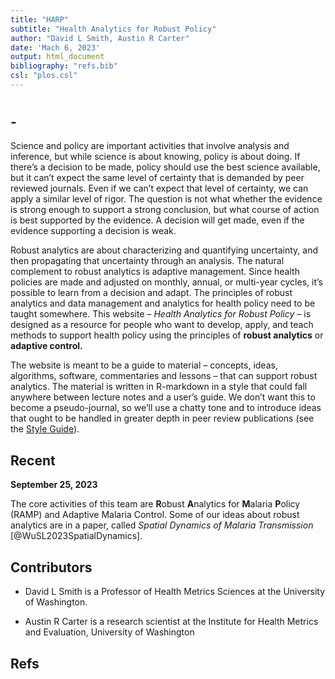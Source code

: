 ```yaml
---
title: "HARP" 
subtitle: "Health Analytics for Robust Policy"  
author: "David L Smith, Austin R Carter"
date: 'Mach 6, 2023'
output: html_document
bibliography: "refs.bib" 
csl: "plos.csl" 
---
```


# {.tabset}

## -  

Science and policy are important activities that involve analysis and inference, but while science is about knowing, policy is about doing. If there's a decision to be made, policy should use the best science available, but it can't expect the same level of certainty that is demanded by peer reviewed journals. Even if we can't expect that level of certainty, we can apply a similar level of rigor. The question is not what whether the evidence is strong enough to support a strong conclusion, but what course of action is best supported by the evidence. A decision will get made, even if the evidence supporting a decision is weak. 

Robust analytics are about characterizing and quantifying uncertainty, and then propagating that uncertainty through an analysis. The natural complement to robust analytics is adaptive management. Since health policies are made and adjusted on monthly, annual, or multi-year cycles, it's possible to learn from a decision and adapt. The principles of robust analytics and data management and analytics for health policy need to be taught somewhere. This website -- *Health Analytics for Robust Policy* -- is designed as a resource for people who want to develop, apply, and teach methods to support health policy using the principles of **robust analytics** or **adaptive control.** 

The website is meant to be a guide to material -- concepts, ideas, algorithms, software, commentaries and lessons -- that can support robust analytics. The material is written in R-markdown in a style that could fall anywhere between lecture notes and a user's guide. We don't want this to become a pseudo-journal, so we'll use a chatty tone and to introduce ideas that ought to be handled in greater depth in peer review publications (see the [Style Guide](HARP-Style-Guide.html)). 

## Recent 

**September 25, 2023** 

The core activities of this team are  **R**obust **A**nalytics for **M**alaria **P**olicy (RAMP) and Adaptive Malaria Control. Some of our ideas about robust analytics are in a paper, called *Spatial Dynamics of Malaria Transmission* [@WuSL2023SpatialDynamics]. 

## Contributors 

+ David L Smith is a Professor of Health Metrics Sciences at the University of Washington. 

+ Austin R Carter is a research scientist at the Institute for Health Metrics and Evaluation, University of Washington  

## Refs 
